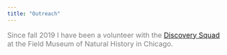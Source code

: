 ```yaml
---
title: "Outreach"
---
```


<font size="3" color="grey">

Since fall 2019 I have been a volunteer with the [Discovery Squad](https://www.fieldmuseum.org/visit/daily-events/discovery-squad) at the Field Museum of Natural History in Chicago.



</font>